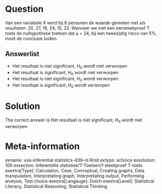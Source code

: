 Question
========

Van een variabele X werd bij 6 personen de waarde gemeten met als resultaten: 20, 27, 18, 24, 15, 22. Wanneer we met een eensteekproef T toets de nulhypothese toetsen dat µ = 24, bij een tweezijdig risico van 5%, moet de conclusie luiden: 

Answerlist
----------
* Het resultaat is niet significant, H<sub>0</sub> wordt niet verworpen
* Het resultaat is significant, H<sub>0</sub> wordt niet verworpen
* Het resultaat is niet significant, H<sub>0</sub> wordt verworpen
* Het resultaat is significant, H<sub>0</sub> wordt verworpen

Solution
========

The correct answer is  Het resultaat is niet significant, H<sub>0</sub> wordt niet verworpen 

Meta-information
================
exname: uva-inferential statistics-439-nl.Rmd 
extype: schoice 
exsolution: 100 
exsection: Inferentiële statistiek/T-Toetsen/1 steekproef T-toets
exextra[Type]: Calculation, Case, Conceptual, Creating graphs, Data manipulation, Interpretating graph, Interpretating output, Performing analysis, Test choice 
exextra[Langauge]: Dutch 
exextra[Level]: Statistical Literacy, Statistical Reasoning, Statistical Thinking 
